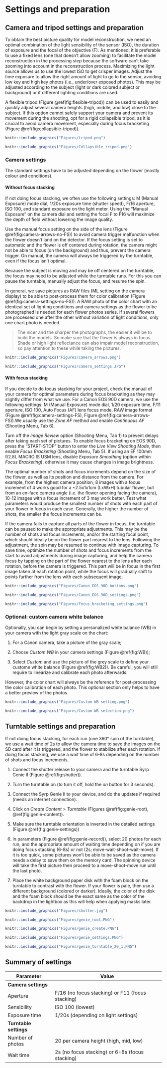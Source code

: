 # Settings and preparation


## Camera and tripod settings and preparation

To obtain the best picture quality for model reconstruction, we need an optimal combination of the light sensibility of the sensor (ISO), the duration of exposure and the focal of the objective (F). As mentioned, it is preferable to use a fixed lens (one that doesn't allow zooming) to facilitate the model reconstruction in the processing step because the software can't take zooming into account in the reconstruction process. Maximizing the light source allows us to use the lowest ISO to get crisper images. Adjust the time exposure to allow the right amount of light to go to the sensor, avoiding low key and high key photos (i.e., under/over exposed photos). This may be adjusted according to the subject (light or dark colored subject or background) or if different lighting conditions are used.

A flexible tripod (Figure \@ref(fig:flexible-tripod)) can be used to easily and quickly adjust several camera heights (high, middle, and low) close to the subject. If this option cannot safely support your camera and prevent its movement during the shooting, opt for a rigid collapsible tripod, as it is crucial to avoid camera movement, especially during focus bracketing (Figure \@ref(fig:collapsible-tripod)). 

```r
knitr::include_graphics("Figures/tripod.png")
```

```r
knitr::include_graphics("Figures/Collapsible_tripod.png")
```

### Camera settings

The standard settings have to be adjusted depending on the flower (mostly colour and conditions). 


#### Without focus stacking

If not doing focus stacking, we often use the following settings: M (Manual Exposure) mode dial,
1/20s exposure time (shutter speed), F/16 aperture, ISO 100, and standard
exposure on the light meter. Using the "Manual Exposure" on the camera dial and 
setting the focal F to F16 will maximize the depth of field without lowering the image quality. 

Use the manual focus setting on the side of the lens (Figure \@ref(fig:camera-arrows-no-FS)) to avoid camera trigger malfunction when the flower doesn't land on the detector. If the focus setting is set to automatic and the flower is off centered during rotation, the camera might not be able to focus (on the background) and thus, prevent the camera trigger. On manual, the camera will always be triggered by the turntable, even if the focus isn't optimal. 

Because the subject is moving and may be off centered on the turntable, the focus may need to be adjusted while the turntable runs. For this you can pause the turntable, manually adjust the focus, and resume the spin.

In general, we save pictures as RAW files (ML setting on the camera display) to be able to post-process them
for color calibration (Figure \@ref(fig:camera-settings-no-FS)). A RAW photo of the color chart with an identical set of lighting conditions and camera settings as the flower to be photographed is needed for each flower photos series. If several flowers are processed one after the other without variation of light conditions, only one chart photo is needed.

>The nicer and the sharper the photographs, the easier it will be to
build the models. So make sure that the flower is always in focus. Shade
or high light reflectance can also impair model reconstruction, so pay
attention to these while taking the pictures.

```r
knitr::include_graphics("Figures/camera_arrows.png")
```

```r
knitr::include_graphics("Figures/camera_settings.JPG")
```


#### With focus stacking

If you decide to do focus stacking for your project, check the manual of your camera for optimal parameters during focus bracketing as they may slightly differ from what we use. For a Canon EOS 90D camera, we use the following settings: M (Manual Exposure) mode dial, 1/20 exposure time, F/11 aperture, ISO 100, Auto Focus (AF) lens focus mode, RAW image format (Figure \@ref(fig:camera-settings-FS), Figure \@ref(fig:camera-arrows-FS)).We usually use the *Zone AF* method and enable *Continuous AF* (Shooting Menu, Tab 6). 

Turn off the *Image Review* option (Shooting Menu, Tab 1) to prevent delays after taking each set of pictures. To enable focus bracketing on EOS 90D, press the "START-STOP" button to enter the *Live View Shooting Mode*, then enable *Focus Bracketing* (Shooting Menu, Tab 5). If using an EF 100mm f/2.8L MACRO IS USM lens, disable *Exposure Smoothing* (option within *Focus Bracketing*), otherwise it may cause changes in image brightness. 

The optimal number of shots and focus increments depend on the size of the flower, as well as its position and distance from the camera. For example, from the highest camera position, 8 images with a focus increment of 4 works good for a ~2.5x1x1cm (LxWxH) tubular flower, but from an en-face camera angle (i.e. the flower opening facing the camera), 10-12 images with a focus increment of 3 may work better. Test what parameters would produce the smallest number of shots with each part of your flower in focus in each case. Generally, the higher the number of shots, the smaller the focus increments can be.

If the camera fails to capture all parts of the flower in focus, the turntable can be paused to make the appropriate adjustments. This may be the number of shots and focus increments, and/or the starting focal point, which should ideally be on the flower part nearest to the lens. Following the adjustment, the spin may be resumed to continue with image capturing. To save time, optimize the number of shots and focus increments from the start to avoid adjustments during image capturing, and help the camera focus by tapping on the part of the flower nearest to the lens after each rotation, before the camera is triggered. This part will be in focus in the first image taken at each rotation point, while the focus will gradually shift to points further from the lens with each subsequent image.

```r
knitr::include_graphics("Figures/Canon_EOS_90D_buttons.png")
```

```r
knitr::include_graphics("Figures/Canon_EOS_90D_settings.png")
```

```r
knitr::include_graphics("Figures/Focus_bracketing_settings.png")
```

### Optional: custom camera white balance

Optionally, you can begin by setting a personalized white balance (WB) in
your camera with the light gray scale on the chart:

1.  For a Canon camera, take a picture of the gray scale;

2.  Choose *Custom WB* in your camera settings (Figure \@ref(fig:WB));

3.  Select *Custom* and use the picture of the grey scale to define your custome white balance (Figure \@ref(fig:WB2)). Be careful, you will still require to linearize and calibrate each photo afterwards.

However, the color chart will always be the reference for
post-processing the color calibration of each photo. This optional
section only helps to have a better preview of the photos.

```r
knitr::include_graphics("Figures/Custom WB setting.png")
```

```r
knitr::include_graphics("Figures/Custom WB selection.png")
```


## Turntable settings and preparation

If not doing focus stacking, for each run (one 360° spin of the turntable), we use a wait time of 2s
to allow the camera time to save the images on the SD card after it is triggered, and the flower to stabilize after each rotation. If doing focus stacking, we use a wait time of 6-8s depending on the number of shots and focus increments.

1.  Connect the shutter release to your camera and the turntable Syrp
    Genie II (Figure \@ref(fig:shutter)).

2.  Turn the turntable on (to turn it off, hold the *on* button for 3
    seconds).

3.  Connect the Syrp Genie II to your device, and do the updates if
    required (needs an internet connection).

4.  Click on *Create Content* \> *Turntable* (Figures
    \@ref(fig:genie-root), \@ref(fig:genie-content)).
    
5.  Make sure the turntable orientation is inverted in the detailed settings
    (Figure \@ref(fig:genie-settings))

5.  In parameters (Figure \@ref(fig:genie-record)), select 20 photos for 
    each run, and the appropriate amount of waiting time depending on if you are doing focus stacking (6-8s) 
    or not (2s; move-wait-shoot-wait-move). If it is too quick, some
    pictures won't be able to be saved as the camera needs a delay to
    save them on the memory card. The spinning device will take the
    first picture then proceed to a move-shoot-move run until the last
    photo.

6.  Place the white background paper disk with the foam block on the turntable to contrast with
    the flower. If your flower is pale, then use a different background
    (colored or darker). Ideally, the color of the disk and the foam block should be the
    exact same as the color of the backdrop in the lightbox as this will help
    when applying masks later.

```r
knitr::include_graphics("Figures/shutter.jpg")
```

```r
knitr::include_graphics("Figures/genie_root.PNG")
```

```r
knitr::include_graphics("Figures/genie_create.PNG")
```

```r
knitr::include_graphics("Figures/genie_settings.PNG")
```

```r
knitr::include_graphics("Figures/genie_turntable_20_1.PNG")
```


## Summary of settings

| **Parameter** | **Value** |
|---|---|
| **Camera settings** |  |
| Aperture | F/16 (no focus stacking) or F11 (focus stacking) |
| Sensibility | ISO 100 (lowest) |
| Exposure time | 1/20s (depending on light settings) |
| **Turntable settings** |  |
| Number of photos | 20 per camera height (high, mid, low) |
| Wait time | 2s (no focus stacking) or 6-8s (focus stacking) |



